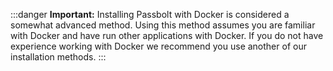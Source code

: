 :::danger
**Important:** Installing Passbolt with Docker is considered a somewhat advanced method. Using this method assumes you are familiar with Docker and have run other applications with Docker. If you do not have experience working with Docker we recommend you use another of our installation methods.
:::